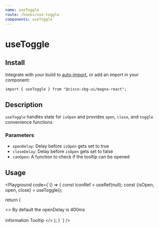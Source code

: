 ```yaml
---
name: useToggle
route: /hooks/use-toggle
components: useToggle
---
```


# useToggle

## Install

Integrate with your build to [auto-import](/#integrating), or add an import in your component:

```
import { useToggle } from "@cisco-sbg-ui/magna-react";
```

## Description

`useToggle` handles state for `isOpen` and provides `open`, `close`, and `toggle` convenience functions

### Parameters

- `openDelay`: Delay before `isOpen` gets set to true
- `closeDelay`: Delay before `isOpen` gets set to false
- `canOpen`: A function to check if the tooltip can be opened

## Usage

<Playground
  code={`() => {
  const iconRef = useRef(null);
  const {isOpen, open, close} = useToggle();

return (

<>
  By default the openDelay is 400ms
  <br />
  <br />
  <AIcon ref={iconRef} onMouseEnter={open} onMouseLeave={close}>
    information
  </AIcon>
  <ATooltip anchorRef={iconRef} open={isOpen} pointer>
    Tooltip
  </ATooltip>
</>
); } `} />

